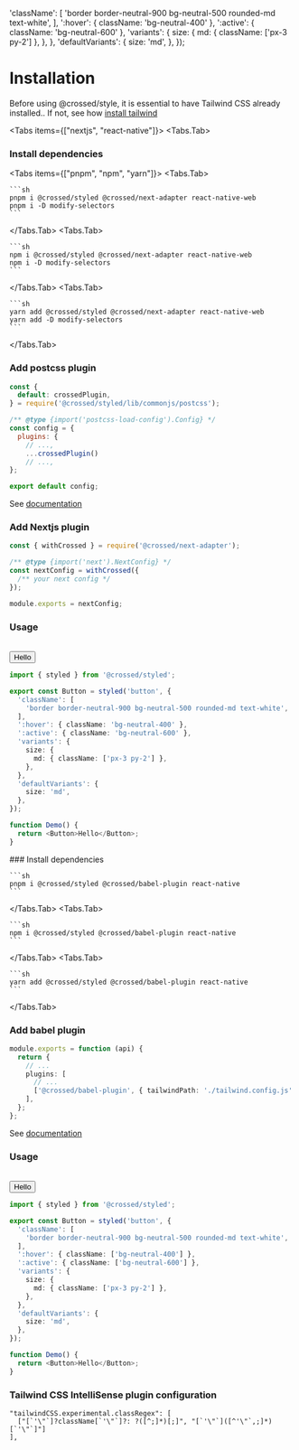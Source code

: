 
  'className': [
    'border border-neutral-900 bg-neutral-500 rounded-md text-white',
  ],
  ':hover': { className: 'bg-neutral-400' },
  ':active': { className: 'bg-neutral-600' },
  'variants': {
    size: {
      md: { className: ['px-3 py-2'] },
    },
  },
  'defaultVariants': {
    size: 'md',
  },
});

# Installation

Before using @crossed/style, it is essential to have Tailwind CSS already installed.. If not, see how [install tailwind](https://tailwindcss.com/docs/installation)

<Tabs items={["nextjs", "react-native"]}>
<Tabs.Tab>
<Steps>
### Install dependencies
<Tabs items={["pnpm", "npm", "yarn"]}>
  <Tabs.Tab>

    ```sh
    pnpm i @crossed/styled @crossed/next-adapter react-native-web
    pnpm i -D modify-selectors
    ```

  </Tabs.Tab>
  <Tabs.Tab>

    ```sh
    npm i @crossed/styled @crossed/next-adapter react-native-web
    npm i -D modify-selectors
    ```

  </Tabs.Tab>
  <Tabs.Tab>
  
    ```sh
    yarn add @crossed/styled @crossed/next-adapter react-native-web
    yarn add -D modify-selectors
    ```
  
  </Tabs.Tab>
</Tabs>

### Add postcss plugin

```javascript filename="postcss.config.js"
const {
  default: crossedPlugin,
} = require('@crossed/styled/lib/commonjs/postcss');

/** @type {import('postcss-load-config').Config} */
const config = {
  plugins: {
    // ...,
    ...crossedPlugin()
    // ...,
};

export default config;
```

See [documentation](/styled/postcss)

### Add Nextjs plugin

```javascript filename="next.config.js"
const { withCrossed } = require('@crossed/next-adapter');

/** @type {import('next').NextConfig} */
const nextConfig = withCrossed({
  /** your next config */
});

module.exports = nextConfig;
```

### Usage

<br />
<Box className="items-center justify-center">
  <Button>Hello</Button>
</Box>

```typescript
import { styled } from '@crossed/styled';

export const Button = styled('button', {
  'className': [
    'border border-neutral-900 bg-neutral-500 rounded-md text-white',
  ],
  ':hover': { className: 'bg-neutral-400' },
  ':active': { className: 'bg-neutral-600' },
  'variants': {
    size: {
      md: { className: ['px-3 py-2'] },
    },
  },
  'defaultVariants': {
    size: 'md',
  },
});

function Demo() {
  return <Button>Hello</Button>;
}
```

</Steps>
</Tabs.Tab>
<Tabs.Tab>
<Steps>
### Install dependencies
<Tabs items={["pnpm", "npm", "yarn"]}>
  <Tabs.Tab>

    ```sh
    pnpm i @crossed/styled @crossed/babel-plugin react-native
    ```

  </Tabs.Tab>
  <Tabs.Tab>

    ```sh
    npm i @crossed/styled @crossed/babel-plugin react-native
    ```

  </Tabs.Tab>
  <Tabs.Tab>
  
    ```sh
    yarn add @crossed/styled @crossed/babel-plugin react-native
    ```
  
  </Tabs.Tab>
</Tabs>

### Add babel plugin

```typescript
module.exports = function (api) {
  return {
    // ...
    plugins: [
      // ...
      ['@crossed/babel-plugin', { tailwindPath: './tailwind.config.js' }],
    ],
  };
};
```

See [documentation](/styled/babel)

### Usage

<br />
<Box className="items-center justify-center">
  <Button>Hello</Button>
</Box>

```typescript
import { styled } from '@crossed/styled';

export const Button = styled('button', {
  'className': [
    'border border-neutral-900 bg-neutral-500 rounded-md text-white',
  ],
  ':hover': { className: ['bg-neutral-400'] },
  ':active': { className: ['bg-neutral-600'] },
  'variants': {
    size: {
      md: { className: ['px-3 py-2'] },
    },
  },
  'defaultVariants': {
    size: 'md',
  },
});

function Demo() {
  return <Button>Hello</Button>;
}
```

</Steps>
</Tabs.Tab>
</Tabs>

### Tailwind CSS IntelliSense plugin configuration

```
"tailwindCSS.experimental.classRegex": [
  ["[`'\"`]?className[`'\"`]?: ?([^;]*)[;]", "[`'\"`]([^'\"`,;]*)[`'\"`]"]
],
```
